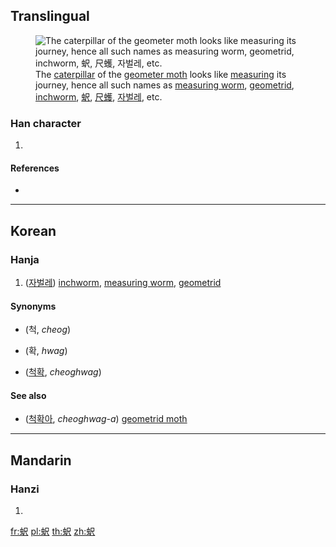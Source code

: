{{character info/new}}
==Translingual==
[[File:Geometrid caterpillar.jpg|thumb|The [[caterpillar]] of the [[w:geometer moth|geometer moth]] looks like [[measuring]] its journey, hence all such names as [[measuring worm]], [[geometrid]], [[inchworm]], [[蚇]], [[尺蠖]], [[자벌레]], etc.]]

===Han character===
{{Han char|rn=142|rad=虫|as=04|sn=10|four=57137|canj=LISO|ids=⿰虫尺}}

# {{defn|Han|sort=虫04}}

====References====
* {{Han ref|kx=1077.150|dkj=32846|dj=1546.130|hdz=42840.150|uh=8687|ud=34439|bh=D3BF|bd=54207}}

----

==Korean==

===Hanja===
{{ko-hanja|hangeul=척|eumhun=|rv=cheog|mr=|y=}}

# ([[자벌레]]) [[inchworm]], [[measuring worm]], [[geometrid]]

====Synonyms====
{{top2}}
* {{l|ko|蚇}} (척, ''cheog'')
* {{l|ko|蠖}} (확, ''hwag'')
{{mid2}}
* {{l|ko|尺蠖}} ([[척확]], ''cheoghwag'')
{{bottom}}

====See also====
* {{l|ko|尺蠖蛾}} ([[척확아]], ''cheoghwag-a'') [[geometrid moth]]

----

==Mandarin==

===Hanzi===
{{cmn-hanzi|pin=[[chǐ]] ([[chi3]])|wg=ch'ih<sup>3</sup>}}

# {{defn|lang=cmn|sort=虫04}}

[[fr:蚇]]
[[pl:蚇]]
[[th:蚇]]
[[zh:蚇]]